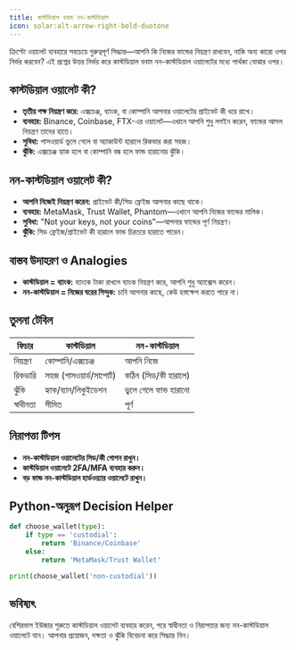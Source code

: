 ```yaml
---
title: কাস্টডিয়াল বনাম নন-কাস্টডিয়াল
icon: solar:alt-arrow-right-bold-duotone
---
```


ক্রিপ্টো ওয়ালেট ব্যবহারে সবচেয়ে গুরুত্বপূর্ণ সিদ্ধান্ত—আপনি কি নিজের ফান্ডের নিয়ন্ত্রণ রাখবেন, নাকি অন্য কারো ওপর নির্ভর করবেন? এই প্রশ্নের উত্তর নির্ভর করে কাস্টডিয়াল বনাম নন-কাস্টডিয়াল ওয়ালেটের মধ্যে পার্থক্য বোঝার ওপর।

## কাস্টডিয়াল ওয়ালেট কী?

- **তৃতীয় পক্ষ নিয়ন্ত্রণ করে:** এক্সচেঞ্জ, ব্যাংক, বা কোম্পানি আপনার ওয়ালেটের প্রাইভেট কী ধরে রাখে।
- **ব্যবহার:** Binance, Coinbase, FTX-এর ওয়ালেট—এখানে আপনি শুধু লগইন করেন, ফান্ডের আসল নিয়ন্ত্রণ তাদের হাতে।
- **সুবিধা:** পাসওয়ার্ড ভুলে গেলে বা অ্যাকাউন্ট হারালে রিকভার করা সহজ।
- **ঝুঁকি:** এক্সচেঞ্জ হ্যাক হলে বা কোম্পানি বন্ধ হলে ফান্ড হারানোর ঝুঁকি।

## নন-কাস্টডিয়াল ওয়ালেট কী?

- **আপনি নিজেই নিয়ন্ত্রণ করেন:** প্রাইভেট কী/সিড ফ্রেইজ আপনার কাছে থাকে।
- **ব্যবহার:** MetaMask, Trust Wallet, Phantom—এখানে আপনি নিজের ফান্ডের মালিক।
- **সুবিধা:** "Not your keys, not your coins"—আপনার ফান্ডের পূর্ণ নিয়ন্ত্রণ।
- **ঝুঁকি:** সিড ফ্রেইজ/প্রাইভেট কী হারালে ফান্ড চিরতরে হারাতে পারেন।

## বাস্তব উদাহরণ ও Analogies

- **কাস্টডিয়াল = ব্যাংক:** ব্যাংকে টাকা রাখলে ব্যাংক নিয়ন্ত্রণ করে, আপনি শুধু অ্যাক্সেস করেন।
- **নন-কাস্টডিয়াল = নিজের ঘরের সিন্দুক:** চাবি আপনার কাছে, কেউ হস্তক্ষেপ করতে পারে না।

## তুলনা টেবিল

| ফিচার            | কাস্টডিয়াল              | নন-কাস্টডিয়াল           |
|-------------------|------------------------|-------------------------|
| নিয়ন্ত্রণ          | কোম্পানি/এক্সচেঞ্জ      | আপনি নিজে               |
| রিকভারি           | সহজ (পাসওয়ার্ড/সাপোর্ট) | কঠিন (সিড/কী হারালে)    |
| ঝুঁকি              | হ্যাক/ব্যান/লিকুইডেশন   | ভুলে গেলে ফান্ড হারানো   |
| স্বাধীনতা          | সীমিত                   | পূর্ণ                    |

## নিরাপত্তা টিপস

- **নন-কাস্টডিয়াল ওয়ালেটের সিড/কী গোপন রাখুন।**
- **কাস্টডিয়াল ওয়ালেটে 2FA/MFA ব্যবহার করুন।**
- **বড় ফান্ড নন-কাস্টডিয়াল হার্ডওয়্যার ওয়ালেটে রাখুন।**

## Python-অনুরূপ Decision Helper

```python
def choose_wallet(type):
    if type == 'custodial':
        return 'Binance/Coinbase'
    else:
        return 'MetaMask/Trust Wallet'

print(choose_wallet('non-custodial'))
```

## ভবিষ্যৎ

বেশিরভাগ ইউজার শুরুতে কাস্টডিয়াল ওয়ালেট ব্যবহার করেন, পরে স্বাধীনতা ও নিরাপত্তার জন্য নন-কাস্টডিয়াল ওয়ালেটে যান। আপনার প্রয়োজন, দক্ষতা ও ঝুঁকি বিবেচনা করে সিদ্ধান্ত নিন।
